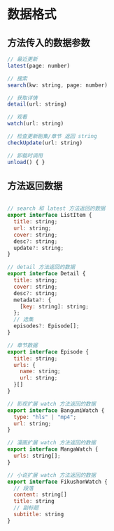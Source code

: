 # 数据格式

## 方法传入的数据参数

```javascript
// 最近更新
latest(page: number)

// 搜索
search(kw: string, page: number)

// 获取详情
detail(url: string)

// 观看
watch(url: string)

// 检查更新剧集/章节 返回 string
checkUpdate(url: string)

// 卸载时调用
unload() { }
```

## 方法返回数据

```javascript

// search 和 latest 方法返回的数据
export interface ListItem {
  title: string;
  url: string;
  cover: string;
  desc?: string;
  update?: string;
}

// detail 方法返回的数据
export interface Detail {
  title: string;
  cover: string;
  desc?: string;
  metadata?: {
    [key: string]: string;
  };
  // 选集
  episodes?: Episode[];
}

// 章节数据
export interface Episode {
  title: string;
  urls: {
    name: string;
    url: string;
  }[]
}

// 影视扩展 watch 方法返回的数据
export interface BangumiWatch {
  type: "hls" | "mp4";
  url: string;
}

// 漫画扩展 watch 方法返回的数据
export interface MangaWatch {
  urls: string[];
}

// 小说扩展 watch 方法返回的数据
export interface FikushonWatch {
  // 段落
  content: string[]
  title: string
  // 副标题
  subtitle: string
}

```
